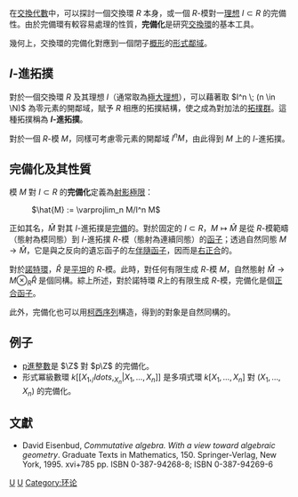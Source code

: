 {{NoteTA|G1=Math}}

在[[交換代數|交換代數]]中，可以探討一個交換環 <math>R</math> 本身，或一個 <math>R</math>-模對一[[理想_(環論)|理想]] <math>I \subset R</math> 的完備性。由於完備環有較容易處理的性質，'''完備化'''是研究[[交換環|交換環]]的基本工具。

幾何上，交換環的完備化對應到一個閉子[[概形|概形]]的[[形式事概形|形式鄰域]]。

== ''I''-進拓撲 ==
對於一個交換環 <math>R</math> 及其理想 <math>I</math>（通常取為[[極大理想|極大理想]]），可以藉著取 <math>I^n \; (n  \in \N)</math> 為零元素的開鄰域，賦予 <math>R</math> 相應的拓撲結構，使之成為對加法的[[拓撲群|拓撲群]]。這種拓撲稱為 '''<math>I</math>-進拓撲'''。

對於一個 <math>R</math>-模 <math>M</math>，同樣可考慮零元素的開鄰域 <math>I^n M</math>，由此得到 <math>M</math> 上的 <math>I</math>-進拓撲。

==完備化及其性質==
模 <math>M</math> 對 <math>I \subset R</math> 的'''完備化'''定義為[[極限_(範疇論)|射影極限]]：

: <math>\hat{M} := \varprojlim_n M/I^n M</math>

正如其名，<math>\hat{M}</math> 對其 <math>I</math>-進拓撲是[[完備性|完備]]的。對於固定的 <math>I \subset R</math>，<math>M \mapsto \hat{M}</math> 是從 <math>R</math>-模範疇（態射為模同態）到 <math>I</math>-進拓撲 <math>R</math>-模（態射為連續同態）的[[函子|函子]]；透過自然同態 <math>M \to \hat{M}</math>，它是與之反向的遺忘函子的左[[伴隨函子|伴隨函子]]，因而是[[正合函子|右正合]]的。

對於[[諾特環|諾特環]]，<math>\hat{R}</math> 是[[平坦模|平坦]]的 <math>R</math>-模。此時，對任何有限生成 <math>R</math>-模 <math>M</math>，自然態射 <math>\hat{M} \to M \otimes_R \hat{R}</math> 是個同構。綜上所述，對於諾特環 <math>R</math>上的有限生成 <math>R</math>-模，完備化是個[[正合函子|正合函子]]。

此外，完備化也可以用[[柯西序列|柯西序列]]構造，得到的對象是自然同構的。

==例子==
* [[p進數|p進整數]]是 <math>\Z</math> 對 <math>p\Z</math> 的完備化。
* 形式冪級數環 <math>k[[X_1,_/ldots,_X_n|X_1, \ldots, X_n]]</math> 是多項式環 <math>k[X_1, \ldots, X_n]</math> 對 <math>(X_1, \ldots, X_n)</math> 的完備化。

==文獻==

* David Eisenbud, ''Commutative algebra. With a view toward algebraic geometry''. Graduate Texts in Mathematics, 150. Springer-Verlag, New York, 1995. xvi+785 pp. ISBN 0-387-94268-8; ISBN 0-387-94269-6 

{{ModernAlgebra}}

[[Category:交換代數|U]]
[[Category:模論|U]]
[[Category:环论|Category:环论]]